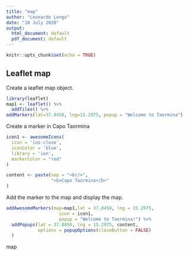 ```yaml
---
title: "map"
author: "Leonardo Longo"
date: "10 July 2020"
output:
  html_document: default
  pdf_document: default
---
```


```r
knitr::opts_chunk$set(echo = TRUE)
```

## Leaflet map
Create a leaflet map object.
```r
library(leaflet)
map1 <- leaflet() %>%
  addTiles() %>%
addMarkers(lat=37.8450, lng=15.2975, popup = "Welcome to Taormina")

```

Create a marker in Capo Taormina
```r
icon1 <- awesomeIcons(
  icon = 'ios-close',
  iconColor = 'blue',
  library = 'ion',
  markerColor = "red"
)

content <- paste(sep = "<br/>",
                 "<b>Capo Taormina</b>"
)
```

Add the marker to the map and display the map.
```r
addAwesomeMarkers(map=map1,lat = 37.8450, lng = 15.2975,
                    icon = icon1,
                    popup = "Welcome to Taormina!") %>%
  addPopups(lat = 37.8450, lng = 15.2975, content,
            options = popupOptions(closeButton = FALSE)
  )
```
map